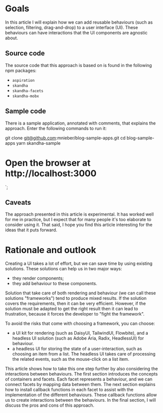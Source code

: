 # Goals

In this article I will explain how we can add reusable behaviours (such as selection,
filtering, drag-and-drop) to a user interface (UI). These behaviours can have interactions that the UI
components are agnostic about.

## Source code

The source code that this approach is based on is found in the following npm packages:

- `aspiration`
- `skandha`
- `skandha-facets`
- `skandha-mobx`

## Sample code

There is a sample application, annotated with comments, that explains the approach. Enter the following commands to run it:

git clone git@github.com:mnieber/blog-sample-apps.git
cd blog-sample-apps
yarn skandha-sample
# Open the browser at http://localhost:3000
`;

<CodeSnippet
  lang="bash"
  addMb
  code={code1}
/>

## Caveats

The approach presented in this article is experimental. It has worked well for me in practice, but
I expect that for many people it's too elaborate to consider using it. That said, I hope you find
this article interesting for the ideas that it puts forward.

# Rationale and outlook

Creating a UI takes a lot of effort, but we can save time by using existing solutions.
These solutions can help us in two major ways:

- they render components;
- they add behaviour to these components.

Solution that take care of both rendering and behaviour (we can call these solutions "frameworks") tend
to produce mixed results. If the solution covers the requirements, then it can be very efficient.
However, if the solution must be adapted to get the right result then it can lead to frustration, because
it forces the developer to "fight the framework".

To avoid the risks that come with choosing a framework, you can choose:

- a UI kit for rendering (such as DaisyUI, TailwindUI, Flowbite), and a headless UI solution
  (such as Adobe Aria, Radix, HeadlessUI) for behaviour.
- a headless UI for storing the state of a user-interaction, such as choosing an item from a list. The headless UI
  takes care of processing the related events, such as the mouse-click on a list item.

This article shows how to take this one step further by also considering the interactions between
behaviours. The first section introduces the concepts of containers and facets. Each facet represents a behaviour, and we can connect
facets by mapping data between them. The next section explains how to install callback functions in each facet
to assist with the implementation of the different behaviours. These callback functions allow us to create
interactions between the behaviours. In the final section, I will discuss the pros and cons of this approach.
